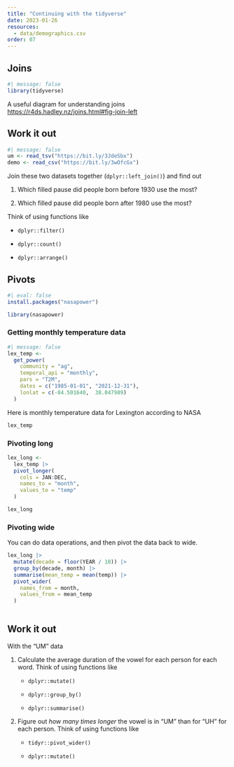 ```yaml
---
title: "Continuing with the tidyverse"
date: 2023-01-26
resources: 
  - data/demographics.csv
order: 07  
---
```


## Joins

```r
#| message: false
library(tidyverse)
```

A useful diagram for understanding joins <https://r4ds.hadley.nz/joins.html#fig-join-left>

::: callout-note
## Work it out

```r
#| message: false
um <- read_tsv("https://bit.ly/3JdeSbx")
demo <- read_csv("https://bit.ly/3wOfcGx")
```

Join these two datasets together (`dplyr::left_join()`) and find out

1.  Which filled pause did people born before 1930 use the most?

2.  Which filled pause did people born after 1980 use the most?

Think of using functions like

-   `dplyr::filter()`

-   `dplyr::count()`

-   `dplyr::arrange()`
:::

## Pivots

```r
#| eval: false
install.packages("nasapower")
```

```r
library(nasapower)
```

### Getting monthly temperature data

```r
#| message: false
lex_temp <- 
  get_power(
    community = "ag",
    temporal_api = "monthly",
    pars = "T2M",
    dates = c("1985-01-01", "2021-12-31"),
    lonlat = c(-84.501640,  38.047989)
  )
```

Here is monthly temperature data for Lexington according to NASA

```r
lex_temp
```

### Pivoting long

```r
lex_long <- 
  lex_temp |> 
  pivot_longer(
    cols = JAN:DEC,
    names_to = "month",
    values_to = "temp"
  )

lex_long
```

### Pivoting wide

You can do data operations, and then pivot the data back to wide.

```r
lex_long |> 
  mutate(decade = floor(YEAR / 10)) |> 
  group_by(decade, month) |> 
  summarise(mean_temp = mean(temp)) |> 
  pivot_wider(
    names_from = month,
    values_from = mean_temp
  )
  
```

::: callout-note
## Work it out

With the "UM" data

1.  Calculate the average duration of the vowel for each person for each word. Think of using functions like
    -   `dplyr::mutate()`

    -   `dplyr::group_by()`

    -   `dplyr::summarise()`
2.  Figure out *how many times longer* the vowel is in "UM" than for "UH" for each person. Think of using functions like
    -   `tidyr::pivot_wider()`

    -   `dplyr::mutate()`
:::
